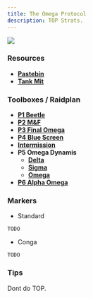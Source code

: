 ```yaml
---
title: The Omega Protocol
description: TOP Strats.
---
```


<img class="ulti-tooltip" src="/top.webp"/>

### Resources ###
- [**Pastebin**](https://pastebin.com/PyBmi5N4 )
- [**Tank Mit**]()

### Toolboxes / Raidplan ###
- [**P1 Beetle**](https://ff14.toolboxgaming.space/?id=758088204654761&preview=1)
- [**P2 M&F**](https://ff14.toolboxgaming.space/?id=324285310725761&preview=1)
- [**P3 Final Omega**](https://ff14.toolboxgaming.space/?id=243183080764761&preview=1)
- [**P4 Blue Screen**](https://ff14.toolboxgaming.space/?id=595188367474761&preview=1)
- [**Intermission**](https://ff14.toolboxgaming.space/?id=999851866521561&preview=1)
- **P5 Omega Dynamis**
    - [**Delta**](https://ff14.toolboxgaming.space/?id=732288275415761&preview=1)
    - [**Sigma**](https://ff14.toolboxgaming.space/?id=107380954136761&preview=1)
    - [**Omega**](https://ff14.toolboxgaming.space/?id=078384491946761&preview=1)
- [**P6 Alpha Omega**](https://ff14.toolboxgaming.space/?id=829484027197761&preview=1)

### Markers ###

- Standard

```
TODO
```

- Conga

```
TODO
```

### Tips ###
Dont do TOP.